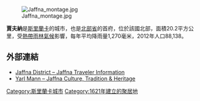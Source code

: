 [[Image:Jaffna_montage.jpg|right]]

'''賈夫納'''是[[斯里蘭卡|斯里蘭卡]]的城市，也是[[北部省_(斯里蘭卡)|北部省]]的首府，位於該國北部，面積20.2平方公里，受[[熱帶雨林氣候|熱帶雨林氣候]]影響，每年平均降雨量1,270毫米，2012年人口88,138。

==外部連結==
* [http://hoteljaffna.com/ Jaffna District – Jaffna Traveler Information] {{Wayback|url=http://hoteljaffna.com/ |date=20210116105947 }}
* [http://www.yarlmann.lk Yarl Mann – Jaffna Culture, Tradition & Heritage] {{Wayback|url=http://www.yarlmann.lk/ |date=20201025184145 }}

{{Coord|9|40|N|80|00|E|region:LK_type:city|display=title}}

{{SriLanka-geo-stub}}
{{DEFAULTSORT: Jaffna}}
[[Category:斯里蘭卡城市|Category:斯里蘭卡城市]]
[[Category:1621年建立的聚居地|Category:1621年建立的聚居地]]